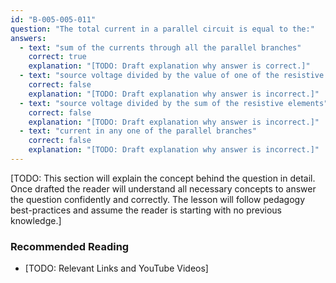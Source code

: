 ```yaml
---
id: "B-005-005-011"
question: "The total current in a parallel circuit is equal to the:"
answers:
  - text: "sum of the currents through all the parallel branches"
    correct: true
    explanation: "[TODO: Draft explanation why answer is correct.]"
  - text: "source voltage divided by the value of one of the resistive elements"
    correct: false
    explanation: "[TODO: Draft explanation why answer is incorrect.]"
  - text: "source voltage divided by the sum of the resistive elements"
    correct: false
    explanation: "[TODO: Draft explanation why answer is incorrect.]"
  - text: "current in any one of the parallel branches"
    correct: false
    explanation: "[TODO: Draft explanation why answer is incorrect.]"
---
```


[TODO: This section will explain the concept behind the question in detail. Once drafted the reader will understand all necessary concepts to answer the question confidently and correctly. The lesson will follow pedagogy best-practices and assume the reader is starting with no previous knowledge.]

### Recommended Reading

- [TODO: Relevant Links and YouTube Videos]

